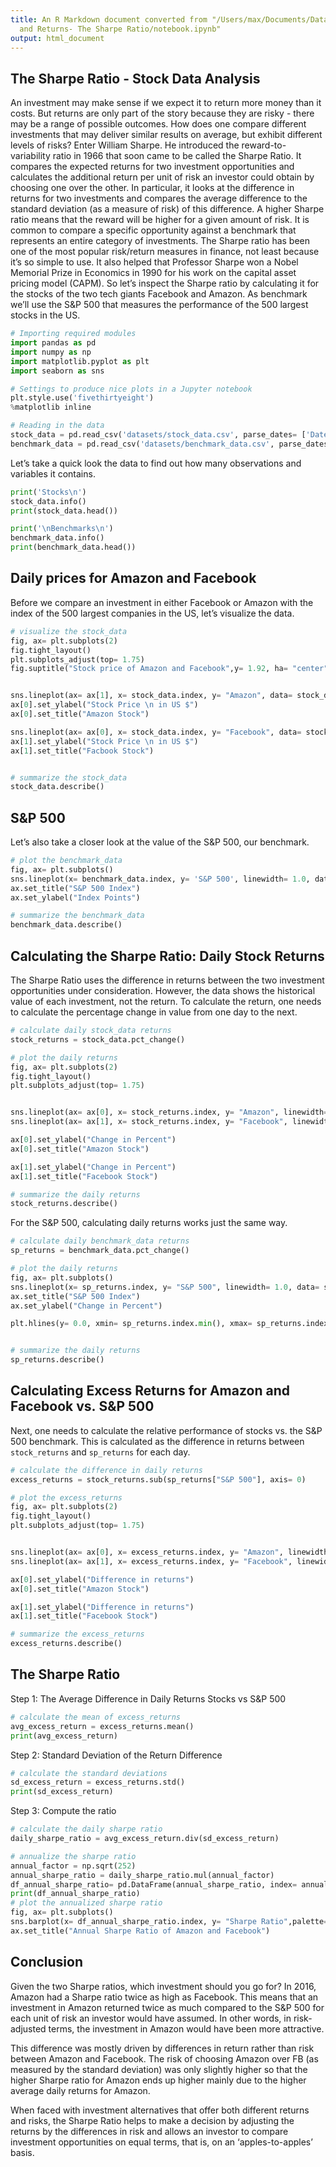 ```yaml
---
title: An R Markdown document converted from "/Users/max/Documents/Data Science/Project_Notebooks/Risk
  and Returns- The Sharpe Ratio/notebook.ipynb"
output: html_document
---
```


## The Sharpe Ratio - Stock Data Analysis
An investment may make sense if we expect it to return more money than it costs. But returns are only part of the story because they are risky - there may be a range of possible outcomes. How does one compare different investments that may deliver similar results on average, but exhibit different levels of risks?
Enter William Sharpe. He introduced the reward-to-variability ratio in 1966 that soon came to be called the Sharpe Ratio. It compares the expected returns for two investment opportunities and calculates the additional return per unit of risk an investor could obtain by choosing one over the other. In particular, it looks at the difference in returns for two investments and compares the average difference to the standard deviation (as a measure of risk) of this difference. A higher Sharpe ratio means that the reward will be higher for a given amount of risk. It is common to compare a specific opportunity against a benchmark that represents an entire category of investments.
The Sharpe ratio has been one of the most popular risk/return measures in finance, not least because it's so simple to use. It also helped that Professor Sharpe won a Nobel Memorial Prize in Economics in 1990 for his work on the capital asset pricing model (CAPM).
So let's inspect the Sharpe ratio by calculating it for the stocks of the two tech giants Facebook and Amazon. As benchmark we'll use the S&P 500 that measures the performance of the 500 largest stocks in the US.

```python
# Importing required modules
import pandas as pd
import numpy as np
import matplotlib.pyplot as plt
import seaborn as sns

# Settings to produce nice plots in a Jupyter notebook
plt.style.use('fivethirtyeight')
%matplotlib inline

# Reading in the data
stock_data = pd.read_csv('datasets/stock_data.csv', parse_dates= ['Date'], index_col= ['Date']).dropna()
benchmark_data = pd.read_csv('datasets/benchmark_data.csv', parse_dates= ['Date'], index_col= ['Date']).dropna() 
```

Let's take a quick look the data to find out how many observations and variables it contains.

```python
print('Stocks\n')
stock_data.info()
print(stock_data.head())

print('\nBenchmarks\n')
benchmark_data.info()
print(benchmark_data.head())
```

## Daily prices for Amazon and Facebook
Before we compare an investment in either Facebook or Amazon with the index of the 500 largest companies in the US, let's visualize the data.

```python
# visualize the stock_data
fig, ax= plt.subplots(2)
fig.tight_layout()
plt.subplots_adjust(top= 1.75)
fig.suptitle("Stock price of Amazon and Facebook",y= 1.92, ha= "center", va= "top", size= 20)


sns.lineplot(ax= ax[1], x= stock_data.index, y= "Amazon", data= stock_data, linewidth= 1.0, color= "steelblue")
ax[0].set_ylabel("Stock Price \n in US $")
ax[0].set_title("Amazon Stock")

sns.lineplot(ax= ax[0], x= stock_data.index, y= "Facebook", data= stock_data, linewidth= 1.0, color= "darkorange")
ax[1].set_ylabel("Stock Price \n in US $")
ax[1].set_title("Facbook Stock")


# summarize the stock_data
stock_data.describe()
```

## S&P 500
Let's also take a closer look at the value of the S&P 500, our benchmark.

```python
# plot the benchmark_data
fig, ax= plt.subplots()
sns.lineplot(x= benchmark_data.index, y= 'S&P 500', linewidth= 1.0, data= benchmark_data)
ax.set_title("S&P 500 Index")
ax.set_ylabel("Index Points")

# summarize the benchmark_data
benchmark_data.describe()
```

## Calculating the Sharpe Ratio: Daily Stock Returns
The Sharpe Ratio uses the difference in returns between the two investment opportunities under consideration.
However, the data shows the historical value of each investment, not the return. To calculate the return, one needs to calculate the percentage change in value from one day to the next.

```python
# calculate daily stock_data returns
stock_returns = stock_data.pct_change()

# plot the daily returns
fig, ax= plt.subplots(2)
fig.tight_layout()
plt.subplots_adjust(top= 1.75)


sns.lineplot(ax= ax[0], x= stock_returns.index, y= "Amazon", linewidth= 1.0, color= "darkorange", data= stock_returns)
sns.lineplot(ax= ax[1], x= stock_returns.index, y= "Facebook", linewidth= 1.0, color= "steelblue", data= stock_returns)

ax[0].set_ylabel("Change in Percent")
ax[0].set_title("Amazon Stock")

ax[1].set_ylabel("Change in Percent")
ax[1].set_title("Facebook Stock")

# summarize the daily returns
stock_returns.describe()
```

For the S&P 500, calculating daily returns works just the same way.

```python
# calculate daily benchmark_data returns
sp_returns = benchmark_data.pct_change()

# plot the daily returns
fig, ax= plt.subplots()
sns.lineplot(x= sp_returns.index, y= "S&P 500", linewidth= 1.0, data= sp_returns)
ax.set_title("S&P 500 Index")
ax.set_ylabel("Change in Percent")

plt.hlines(y= 0.0, xmin= sp_returns.index.min(), xmax= sp_returns.index.max(),linestyles= 'dashed', color= 'black', linewidth= 1.5)


# summarize the daily returns
sp_returns.describe()
```

## Calculating Excess Returns for Amazon and Facebook vs. S&P 500
<p>Next, one needs to calculate the relative performance of stocks vs. the S&amp;P 500 benchmark. This is calculated as the difference in returns between <code>stock_returns</code> and <code>sp_returns</code> for each day.</p>

```python
# calculate the difference in daily returns
excess_returns = stock_returns.sub(sp_returns["S&P 500"], axis= 0)

# plot the excess_returns
fig, ax= plt.subplots(2)
fig.tight_layout()
plt.subplots_adjust(top= 1.75)


sns.lineplot(ax= ax[0], x= excess_returns.index, y= "Amazon", linewidth= 1.0, color= "darkorange", data= excess_returns)
sns.lineplot(ax= ax[1], x= excess_returns.index, y= "Facebook", linewidth= 1.0, color= "steelblue", data= excess_returns)

ax[0].set_ylabel("Difference in returns")
ax[0].set_title("Amazon Stock")

ax[1].set_ylabel("Difference in returns")
ax[1].set_title("Facebook Stock")

# summarize the excess_returns
excess_returns.describe()
```

## The Sharpe Ratio
Step 1: The Average Difference in Daily Returns Stocks vs S&P 500

```python
# calculate the mean of excess_returns 
avg_excess_return = excess_returns.mean()
print(avg_excess_return)
```

Step 2: Standard Deviation of the Return Difference

```python
# calculate the standard deviations
sd_excess_return = excess_returns.std()
print(sd_excess_return)
```

Step 3: Compute the ratio

```python
# calculate the daily sharpe ratio
daily_sharpe_ratio = avg_excess_return.div(sd_excess_return)

# annualize the sharpe ratio
annual_factor = np.sqrt(252)
annual_sharpe_ratio = daily_sharpe_ratio.mul(annual_factor)
df_annual_sharpe_ratio= pd.DataFrame(annual_sharpe_ratio, index= annual_sharpe_ratio.index, columns= ["Sharpe Ratio"])
print(df_annual_sharpe_ratio)
# plot the annualized sharpe ratio
fig, ax= plt.subplots()
sns.barplot(x= df_annual_sharpe_ratio.index, y= "Sharpe Ratio",palette= ("darkorange", "steelblue"), data= df_annual_sharpe_ratio)
ax.set_title("Annual Sharpe Ratio of Amazon and Facebook")
```

## Conclusion
<p>Given the two Sharpe ratios, which investment should you go for? In 2016, Amazon had a Sharpe ratio twice as high as Facebook. This means that an investment in Amazon returned twice as much compared to the S&amp;P 500 for each unit of risk an investor would have assumed. In other words, in risk-adjusted terms, the investment in Amazon would have been more attractive.</p>
<p>This difference was mostly driven by differences in return rather than risk between Amazon and Facebook. The risk of choosing Amazon over FB (as measured by the standard deviation) was only slightly higher so that the higher Sharpe ratio for Amazon ends up higher mainly due to the higher average daily returns for Amazon. </p>
<p>When faced with investment alternatives that offer both different returns and risks, the Sharpe Ratio helps to make a decision by adjusting the returns by the differences in risk and allows an investor to compare investment opportunities on equal terms, that is, on an 'apples-to-apples' basis.</p>

